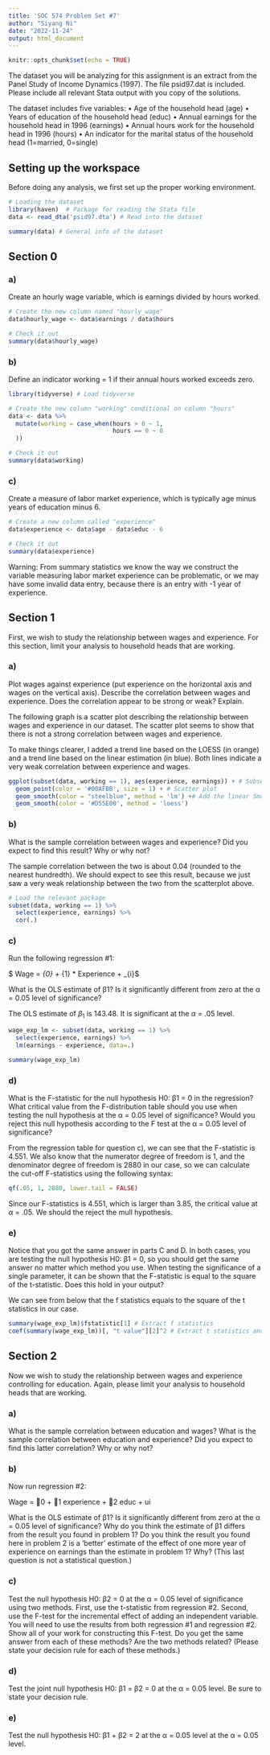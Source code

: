 ```yaml
---
title: 'SOC 574 Problem Set #7'
author: "Siyang Ni"
date: "2022-11-24"
output: html_document
---
```


```r
knitr::opts_chunk$set(echo = TRUE)
```

The dataset you will be analyzing for this assignment is an extract from the Panel Study of Income Dynamics (1997). The file psid97.dat is included. Please include all relevant Stata output with you copy of the solutions. 

The dataset includes five variables:
•	Age of the household head (age)
•	Years of education of the household head (educ) 
•	Annual earnings for the household head in 1996 (earnings)
•	Annual hours work for the household head in 1996 (hours) 
•	An indicator for the marital status of the household head (1=married, 0=single)

## Setting up the workspace

Before doing any analysis, we first set up the proper working environment. 

```r
# Loading the dataset
library(haven)  # Package for reading the Stata file
data <- read_dta('psid97.dta') # Read into the dataset

summary(data) # General info of the dataset
```


## Section 0

### a)	
Create an hourly wage variable, which is earnings divided by hours worked.

```r
# Create the new column named "hourly_wage"
data$hourly_wage <- data$earnings / data$hours

# Check it out
summary(data$hourly_wage)

```



### b)	
Define an indicator working = 1 if their annual hours worked exceeds zero.

```r
library(tidyverse) # Load tidyverse

# Create the new column "working" conditional on column "hours"
data <- data %>% 
  mutate(working = case_when(hours > 0 ~ 1,
                             hours == 0 ~ 0
  ))

# Check it out 
summary(data$working)
```


### c)	
Create a measure of labor market experience, which is typically age minus years of education minus 6.

```r
# Create a new column called "experience"
data$experience <- data$age - data$educ - 6

# Check it out
summary(data$experience)
```

Warning: From summary statistics we know the way we construct the variable measuring labor market experience can be problematic, or we may have some invalid data entry, because there is an entry with -1 year of experience.


## Section 1

First, we wish to study the relationship between wages and experience. For this section, limit your analysis to household heads that are working. 

### a)	
Plot wages against experience (put experience on the horizontal axis and wages on the vertical axis). Describe the correlation between wages and experience. Does the correlation appear to be strong or weak? Explain.

The following graph is a scatter plot describing the relationship between wages and experience in our dataset. The scatter plot seems to show that there is not a strong correlation between wages and experience. 

To make things clearer, I added a trend line based on the LOESS (in orange) and a trend line based on the linear estimation (in blue). Both lines indicate a very weak correlation between experience and wages. 

```r

ggplot(subset(data, working == 1), aes(experience, earnings)) + # Subset
  geom_point(color = '#00AFBB', size = 1) + # Scatter plot 
  geom_smooth(color = "steelblue", method = 'lm') +# Add the linear Smooth Line
  geom_smooth(color = '#D55E00', method = 'loess')

```


### b)	
What is the sample correlation between wages and experience? Did you expect to find this result? Why or why not?

The sample correlation between the two is about 0.04 (rounded to the nearest hundredth). We should expect to see this result, because we just saw a very weak relationship between the two from the scatterplot above.

```r
# Load the relevant package
subset(data, working == 1) %>%
  select(experience, earnings) %>% 
  cor(.)
```


### c)	
Run the following regression #1: 

$ Wage = \beta_{0} + \beta_{1} * Experience + \mu_{i}$

What is the OLS estimate of β1? Is it significantly different from zero at the α = 0.05 level of significance?

The OLS estimate of $\beta_{1}$ is 143.48. It is significant at the $\alpha$ = .05 level. 

```r
wage_exp_lm <- subset(data, working == 1) %>%
  select(experience, earnings) %>%
  lm(earnings ~ experience, data=.)

summary(wage_exp_lm)
```



### d)	
What is the F-statistic for the null hypothesis H0: β1 = 0 in the regression? What critical value from the F-distribution table should you use when testing the null hypothesis at the α = 0.05 level of significance? Would you reject this null hypothesis according to the F test at the α = 0.05 level of significance?

From the regression table for question c), we can see that the F-statistic is 4.551. We also know that the numerator degree of freedom is 1, and the denominator degree of freedom is 2880 in our case, so we can calculate the cut-off F-statistics using the following syntax:

```r
qf(.05, 1, 2880, lower.tail = FALSE)
```
Since our F-statistics is 4.551, which is larger than 3.85, the critical value at $\alpha$ = .05. We should the reject the mull hypothesis. 


### e)	
Notice that you got the same answer in parts C and D. In both cases, you are testing the null hypothesis H0: β1 = 0, so you should get the same answer no matter which method you use. When testing the significance of a single parameter, it can be shown that the F-statistic is equal to the square of the t-statistic. Does this hold in your output?

We can see from below that the f statistics equals to the square of the t statistics in our case.

```r
summary(wage_exp_lm)$fstatistic[1] # Extract f statistics 
coef(summary(wage_exp_lm))[, "t value"][2]^2 # Extract t statistics and square
```


## Section 2

Now we wish to study the relationship between wages and experience controlling for education. Again, please limit your analysis to household heads that are working.

### a)
What is the sample correlation between education and wages? What is the sample correlation between education and experience? Did you expect to find this latter correlation? Why or why not? 

### b)	
Now run regression #2: 

Wage = 0 + 1 experience + 2 educ + ui

What is the OLS estimate of β1? Is it significantly different from zero at the α = 0.05 level of significance? Why do you think the estimate of β1 differs from the result you found in problem 1? Do you think the result you found here in problem 2 is a ‘better’ estimate of the effect of one more year of experience on earnings than the estimate in problem 1? Why? (This last question is not a statistical question.)

### c)	
Test the null hypothesis H0: β2 = 0 at the α = 0.05 level of significance using two methods. First, use the t-statistic from regression #2. Second, use the F-test for the incremental effect of adding an independent variable. You will need to use the results from both regression #1 and regression #2. Show all of your work for constructing this F-test. Do you get the same answer from each of these methods? Are the two methods related? (Please state your decision rule for each of these methods.)

### d)	
Test the joint null hypothesis H0: β1 = β2 = 0 at the α = 0.05 level. Be sure to state your decision rule.

### e)	
Test the null hypothesis H0: β1 + β2 = 2 at the α = 0.05 level at the α = 0.05 level. 



















